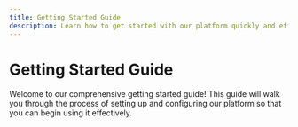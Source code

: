```yaml
---
title: Getting Started Guide
description: Learn how to get started with our platform quickly and efficiently
---
```


# Getting Started Guide

Welcome to our comprehensive getting started guide! This guide will walk you through the process of setting up and configuring our platform so that you can begin using it effectively.
